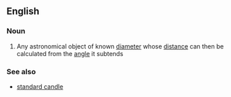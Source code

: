 ==English==
{{wikipedia}}
===Noun===
{{en-noun|head=[[standard]] [[ruler]]}}
#{{astronomy}} Any astronomical object of known [[diameter]] whose [[distance]] can then be calculated from the [[angle]] it subtends
===See also===
*[[standard candle]]